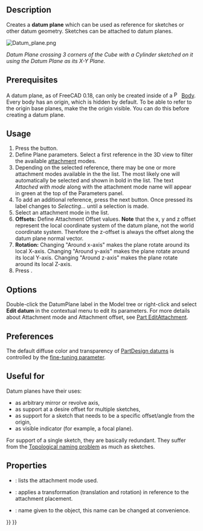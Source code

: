 <languages/>
<translate>

<!--T:13-->
{{Docnav
|[[PartDesign_Clone|Create a clone]]
|[[PartDesign_Line|Create a datum line]]
|[[PartDesign_Workbench|PartDesign]]
|IconL=PartDesign_Clone.svg
|IconR=PartDesign_Line.svg
|IconC=Workbench_PartDesign.svg
}}

<!--T:1-->
{{GuiCommand
|Name=PartDesign Plane
|MenuLocation=Part Design → Create a datum → Create a datum plane
|Workbenches=[[PartDesign_Workbench|PartDesign]]
|Version=0.17
|SeeAlso=[[PartDesign_Point|PartDesign Point]], [[PartDesign_Line|PartDesign Line]]
}}

==Description== <!--T:2-->

<!--T:3-->
Creates a '''datum plane''' which can be used as reference for sketches or other datum geometry. Sketches can be attached to datum planes.

</translate>[[File:Datum_plane.png|none]]<translate>

<!--T:11-->
''Datum Plane crossing 3 corners of the Cube with a Cylinder sketched on it using the Datum Plane as its X-Y Plane.''

==Prerequisites== <!--T:5-->

<!--T:14-->
A datum plane, as of FreeCAD 0.18, can only be created inside of a [[File:PartDesign_Body.svg|16px]] [[PartDesign_Body|Body]]. Every body has an origin, which is hidden by default. To be able to refer to the origin base planes, make the the origin visible. You can do this before creating a datum plane.

==Usage== <!--T:6-->

<!--T:7-->
# Press the {{Button|[[Image:PartDesign_Plane.svg|16px]] [[PartDesign_Plane|Create a datum plane]]}} button.
# Define Plane parameters. Select a first reference in the 3D view to filter the available [[Part_EditAttachment|attachment]] modes.
# Depending on the selected reference, there may be one or more attachment modes available in the the list. The most likely one will automatically be selected and shown in bold in the list. The text ''Attached with mode'' along with the attachment mode name will appear in green at the top of the Parameters panel.
# To add an additional reference, press the next {{Button|Reference}} button. Once pressed its label changes to ''Selecting...'' until a selection is made.
# Select an attachment mode in the list.
# '''Offsets:''' Define Attachment Offset values. '''Note''' that the x, y and z offset represent the local coordinate system of the datum plane, not the world coordinate system. Therefore the z-offset is always the offset along the datum plane normal vector.
# '''Rotation:''' Changing "Around x-axis" makes the plane rotate around its local X-axis. Changing "Around y-axis" makes the plane rotate around its local Y-axis. Changing "Around z-axis" makes the plane rotate around its local Z-axis.
# Press {{Button|OK}}.

==Options== <!--T:8-->

<!--T:9-->
Double-click the DatumPlane label in the Model tree or right-click and select '''Edit datum''' in the contextual menu to edit its parameters. For more details about Attachment mode and Attachment offset, see [[Part_EditAttachment|Part EditAttachment]].

==Preferences== <!--T:18-->

<!--T:19-->
The default diffuse color and transparency of [[PartDesign_CompDatums|PartDesign datums]] is controlled by the {{MenuCommand|DefaultDatumColor}} [[Fine-tuning#PartDesign_Workbench|fine-tuning parameter]].

==Useful for==

Datum planes have their uses:
* as arbitrary mirror or revolve axis,
* as support at a desire offset for multiple sketches,
* as support for a sketch that needs to be a specific offset/angle from the origin,
* as visible indicator (for example, a focal plane).

For support of a single sketch, they are basically redundant.
They suffer from the [[Topological_naming_problem|Topological naming problem]] as much as sketches.

==Properties== <!--T:10-->

<!--T:12-->
* {{PropertyData|MapMode}}: lists the attachment mode used.
* {{PropertyData|Attachment Offset}}: applies a transformation (translation and rotation) in reference to the attachment placement.
* {{PropertyData|Label}}: name given to the object, this name can be changed at convenience.


<!--T:15-->
{{Docnav
|[[PartDesign_Clone|Create a clone]]
|[[PartDesign_Line|Create a datum line]]
|[[PartDesign_Workbench|PartDesign]]
|IconL=PartDesign_Clone.svg
|IconR=PartDesign_Line.svg
|IconC=Workbench_PartDesign.svg
}}

</translate>
{{PartDesign Tools navi{{#translation:}}}}
{{Userdocnavi{{#translation:}}}}
